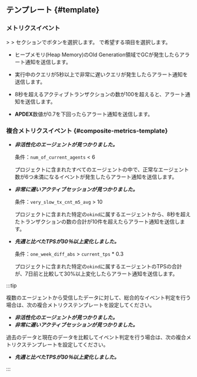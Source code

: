 ## テンプレート {#template}

### メトリクスイベント

<Cmdname sid="side_event" className="uitext" /> &gt; <Cmdname sid="side_eventSetting" className="uitext" /> &gt; <Cmdname sid="metrics" className="uitext" />セクションで<Cmdname sid="add_notification" className="uitext" />ボタンを選択します。 <Cmdname sid="template" className="uitext" />で希望する項目を選択します。

- <Cmdname sid="application_alert_template_1" className="uitext" />

  ヒープメモリ(Heap Memory)のOld Generation領域でGCが発生したらアラート通知を送信します。

- <Cmdname sid="application_alert_template_2" className="uitext" />

  実行中のクエリが5秒以上で非常に遅いクエリが発生したらアラート通知を送信します。

- <Cmdname sid="application_alert_template_3" className="uitext" />

  8秒を超えるアクティブトランザクションの数が100を超えると、アラート通知を送信します。

- <Cmdname sid="normal_alert_template_1" className="uitext" />

  **APDEX**数値が0.7を下回ったらアラート通知を送信します。

### 複合メトリクスイベント {#composite-metrics-template}

- **_非活性化のエージェントが見つかりました。_**

  条件：`num_of_current_agents` \< 6

  プロジェクトに含まれたすべてのエージェントの中で、正常なエージェント数が6つ未満になるイベントが発生したらアラート通知を送信します。

- **_非常に遅いアクティブセッションが見つかりました。_**

  条件：`very_slow_tx_cnt_m5_avg` > 10

  プロジェクトに含まれた特定の`okind`に属するエージェントから、8秒を超えたトランザクションの数の合計が10件を超えたらアラート通知を送信します。

- **_先週と比べたTPSが30％以上変化しました。_**

  条件：`one_week_diff_abs` > `current_tps` \* 0.3

  プロジェクトに含まれた特定の`okind`に属するエージェントのTPSの合計が、7日前と比較して30%以上変化したらアラート通知を送信します。

:::tip

複数のエージェントから受信したデータに対して、総合的なイベント判定を行う場合は、次の複合メトリクステンプレートを設定してください。

- **_非活性化のエージェントが見つかりました。_**
- **_非常に遅いアクティブセッションが見つかりました。_**

過去のデータと現在のデータを比較してイベント判定を行う場合は、次の複合メトリクステンプレートを設定してください。

- **_先週と比べたTPSが30％以上変化しました。_**

:::
